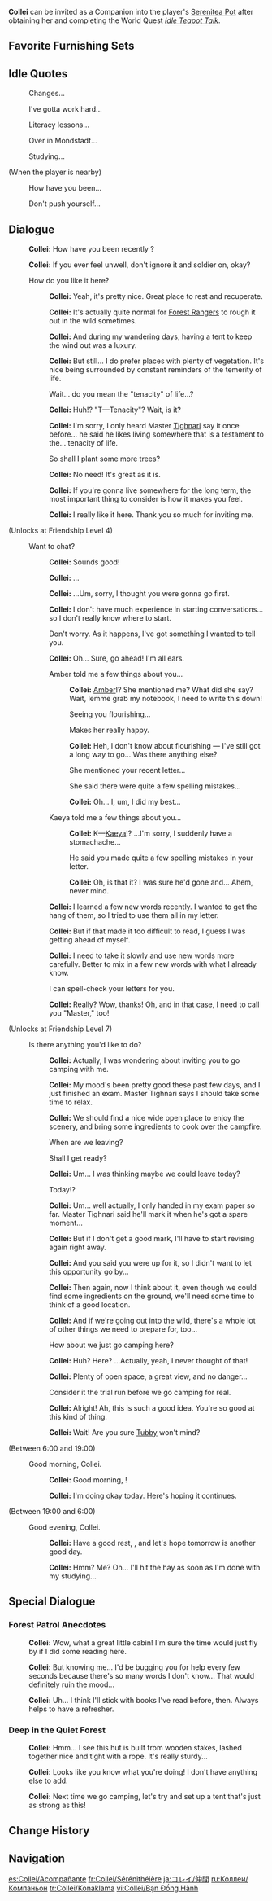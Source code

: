 {{CharacterTabs}}
{{Furnishing Infobox
|title          = Collei
|id             = 368153
|image          = Character Collei Thumb.png
|category       = Companion
|subcategory    = Companion
|quality        = 4
|adeptal_energy = 300
|load           = 1200
|description    = Character In-Residence
}}
'''Collei''' can be invited as a Companion into the player's [[Serenitea Pot]] after obtaining her and completing the World Quest ''[[Idle Teapot Talk]]''.

==Favorite Furnishing Sets==
{{HousingCompanion|favorite}}
{{Companion Favor Table}}

==Idle Quotes==
{{Dialogue Start}}
: {{DIcon|Idle}} Changes...
: {{DIcon|Idle}} I've gotta work hard...
: {{DIcon|Idle}} Literacy lessons...
: {{DIcon|Idle}} Over in Mondstadt...
: {{DIcon|Idle}} Studying...

;(When the player is nearby)
: {{DIcon|Idle}} How have you been...
: {{DIcon|Idle}} Don't push yourself...
{{Dialogue End}}

==Dialogue==
{{Dialogue Start}}
:{{A|vo collei mimitomo hello 01.ogg}} '''Collei:''' How have you been recently {{Traveler}}?
:{{A|vo collei mimitomo hello 02.ogg}} '''Collei:''' If you ever feel unwell, don't ignore it and soldier on, okay?
:{{DIcon}} How do you like it here?
::{{A|vo collei mimitomo friendship1 01.ogg}} '''Collei:''' Yeah, it's pretty nice. Great place to rest and recuperate.
::{{A|vo collei mimitomo friendship1 02.ogg}} '''Collei:''' It's actually quite normal for [[Forest Rangers]] to rough it out in the wild sometimes.
::{{A|vo collei mimitomo friendship1 03.ogg}} '''Collei:''' And during my wandering days, having a tent to keep the wind out was a luxury.
::{{A|vo collei mimitomo friendship1 04.ogg}} '''Collei:''' But still... I do prefer places with plenty of vegetation. It's nice being surrounded by constant reminders of the temerity of life.
::{{DIcon}} Wait... do you mean the "tenacity" of life...?
::{{A|vo collei mimitomo friendship1 05.ogg}} '''Collei:''' Huh!? "T&mdash;Tenacity"? Wait, is it?
::{{A|vo collei mimitomo friendship1 06.ogg}} '''Collei:''' I'm sorry, I only heard Master [[Tighnari]] say it once before... he said he likes living somewhere that is a testament to the... tenacity of life.
::{{DIcon}} So shall I plant some more trees?
::{{A|vo collei mimitomo friendship1 07.ogg}} '''Collei:''' No need! It's great as it is.
::{{A|vo collei mimitomo friendship1 08.ogg}} '''Collei:''' If you're gonna live somewhere for the long term, the most important thing to consider is how it makes you feel.
::{{A|vo collei mimitomo friendship1 09.ogg}} '''Collei:''' I really like it here. Thank you so much for inviting me.
;(Unlocks at Friendship Level 4)
:{{DIcon}} Want to chat?
::{{A|vo collei mimitomo friendship2 01.ogg}} '''Collei:''' Sounds good!
::{{A|vo collei mimitomo friendship2 02.ogg}} '''Collei:''' ...
::{{A|vo collei mimitomo friendship2 03.ogg}} '''Collei:''' ...Um, sorry, I thought you were gonna go first.
::{{A|vo collei mimitomo friendship2 04.ogg}} '''Collei:''' I don't have much experience in starting conversations... so I don't really know where to start.
::{{DIcon}} Don't worry. As it happens, I've got something I wanted to tell you.
::{{A|vo collei mimitomo friendship2 05.ogg}}  '''Collei:''' Oh... Sure, go ahead! I'm all ears.
::{{DIcon}} Amber told me a few things about you...
:::{{A|vo collei mimitomo friendship2 06a 1.ogg}} '''Collei:''' [[Amber]]!? She mentioned me? What did she say? Wait, lemme grab my notebook, I need to write this down!
:::{{DIcon}} Seeing you flourishing...
:::{{DIcon}} Makes her really happy.
:::{{A|vo collei mimitomo friendship2 06a 2.ogg}} '''Collei:''' Heh, I don't know about flourishing &mdash; I've still got a long way to go... Was there anything else?
:::{{DIcon}} She mentioned your recent letter...
:::{{DIcon}} She said there were quite a few spelling mistakes...
:::{{A|vo collei mimitomo friendship2 06a 3.ogg}} '''Collei:''' Oh... I, um, I did my best...
::{{DIcon}} Kaeya told me a few things about you...
:::{{A|vo collei mimitomo friendship2 06b 1.ogg}} '''Collei:''' K&mdash;[[Kaeya]]!? ...I'm sorry, I suddenly have a stomachache...
:::{{DIcon}} He said you made quite a few spelling mistakes in your letter.
:::{{A|vo collei mimitomo friendship2 06b 2.ogg}} '''Collei:''' Oh, is that it? I was sure he'd gone and... Ahem, never mind.
::{{A|vo collei mimitomo friendship2 07.ogg}} '''Collei:''' I learned a few new words recently. I wanted to get the hang of them, so I tried to use them all in my letter.
::{{A|vo collei mimitomo friendship2 08.ogg}} '''Collei:''' But if that made it too difficult to read, I guess I was getting ahead of myself.
::{{A|vo collei mimitomo friendship2 09.ogg}} '''Collei:''' I need to take it slowly and use new words more carefully. Better to mix in a few new words with what I already know.
::{{DIcon}} I can spell-check your letters for you.
::{{A|vo collei mimitomo friendship2 10.ogg}} '''Collei:''' Really? Wow, thanks! Oh, and in that case, I need to call you "Master," too!
;(Unlocks at Friendship Level 7)
:{{DIcon}} Is there anything you'd like to do?
::{{A|vo collei mimitomo friendship3 01.ogg}} '''Collei:''' Actually, I was wondering about inviting you to go camping with me.
::{{A|vo collei mimitomo friendship3 02.ogg}} '''Collei:''' My mood's been pretty good these past few days, and I just finished an exam. Master Tighnari says I should take some time to relax.
::{{A|vo collei mimitomo friendship3 03.ogg}} '''Collei:''' We should find a nice wide open place to enjoy the scenery, and bring some ingredients to cook over the campfire.
::{{DIcon}} When are we leaving?
::{{DIcon}} Shall I get ready?
::{{A|vo collei mimitomo friendship3 04.ogg}} '''Collei:''' Um... I was thinking maybe we could leave today?
::{{DIcon}} Today!?
::{{A|vo collei mimitomo friendship3 05.ogg}} '''Collei:''' Um... well actually, I only handed in my exam paper so far. Master Tighnari said he'll mark it when he's got a spare moment...
::{{A|vo collei mimitomo friendship3 06.ogg}} '''Collei:''' But if I don't get a good mark, I'll have to start revising again right away.
::{{A|vo collei mimitomo friendship3 07.ogg}} '''Collei:''' And you said you were up for it, so I didn't want to let this opportunity go by...
::{{A|vo collei mimitomo friendship3 08.ogg}} '''Collei:''' Then again, now I think about it, even though we could find some ingredients on the ground, we'll need some time to think of a good location.
::{{A|vo collei mimitomo friendship3 09.ogg}} '''Collei:''' And if we're going out into the wild, there's a whole lot of other things we need to prepare for, too...
::{{DIcon}} How about we just go camping here?
::{{A|vo collei mimitomo friendship3 10.ogg}} '''Collei:''' Huh? Here? ...Actually, yeah, I never thought of that!
::{{A|vo collei mimitomo friendship3 11.ogg}} '''Collei:''' Plenty of open space, a great view, and no danger...
::{{DIcon}} Consider it the trial run before we go camping for real.
::{{A|vo collei mimitomo friendship3 12.ogg}} '''Collei:''' Alright! Ah, this is such a good idea. You're so good at this kind of thing.
::{{A|vo collei mimitomo friendship3 13.ogg}} '''Collei:''' Wait! Are you sure [[Tubby]] won't mind?
;<nowiki>(Between 6:00 and 19:00)</nowiki>
:{{DIcon}} Good morning, Collei.
::{{A|vo collei mimitomo morning 01.ogg}} '''Collei:''' Good morning, {{Traveler}}!
::{{A|vo collei mimitomo morning 02.ogg}} '''Collei:''' I'm doing okay today. Here's hoping it continues.
;<nowiki>(Between 19:00 and 6:00)</nowiki>
:{{DIcon}} Good evening, Collei.
::{{A|vo collei mimitomo night 01.ogg}} '''Collei:''' Have a good rest, {{Traveler}}, and let's hope tomorrow is another good day.
::{{A|vo collei mimitomo night 02.ogg}} '''Collei:''' Hmm? Me? Oh... I'll hit the hay as soon as I'm done with my studying...
{{Dialogue End}}

==Special Dialogue==
{{HousingCompanion|special}}

===Forest Patrol Anecdotes===
{{Dialogue Start}}
:{{A|vo mimitomo xm collei ranger 01.ogg}} '''Collei:''' Wow, what a great little cabin! I'm sure the time would just fly by if I did some reading here.
:{{A|vo mimitomo xm collei ranger 02.ogg}} '''Collei:''' But knowing me... I'd be bugging you for help every few seconds because there's so many words I don't know... That would definitely ruin the mood...
:{{A|vo mimitomo xm collei ranger 03.ogg}} '''Collei:''' Uh... I think I'll stick with books I've read before, then. Always helps to have a refresher.
{{Dialogue End}}

===Deep in the Quiet Forest===
{{Dialogue Start}}
:{{A|vo mimitomo xm collei forestvillage 01.ogg}} '''Collei:''' Hmm... I see this hut is built from wooden stakes, lashed together nice and tight with a rope. It's really sturdy...
:{{A|vo mimitomo xm collei forestvillage 02.ogg}} '''Collei:''' Looks like you know what you're doing! I don't have anything else to add.
:{{A|vo mimitomo xm collei forestvillage 03.ogg}} '''Collei:''' Next time we go camping, let's try and set up a tent that's just as strong as this!
{{Dialogue End}}

==Change History==
{{Change History|3.0}}

==Navigation==
{{Furnishing Navbox/Living|Companion}}

[[es:Collei/Acompañante]]
[[fr:Collei/Sérénithéière]]
[[ja:コレイ/仲間]]
[[ru:Коллеи/Компаньон]]
[[tr:Collei/Konaklama]]
[[vi:Collei/Bạn Đồng Hành]]